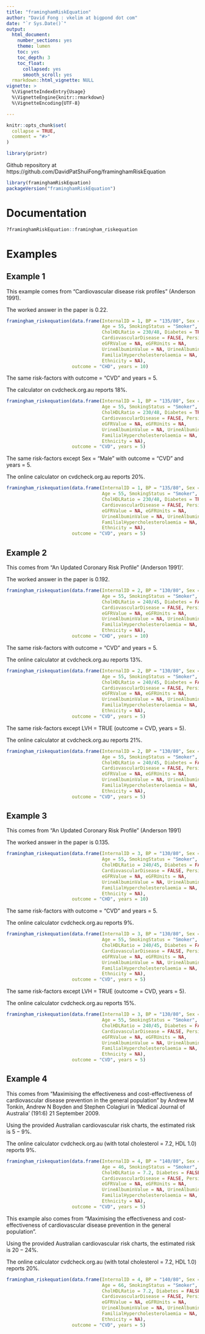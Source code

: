 ```yaml
---
title: "framinghamRiskEquation"
author: "David Fong : vkelim at bigpond dot com"
date: "`r Sys.Date()`"
output:
  html_document:
    number_sections: yes
    theme: lumen
    toc: yes
    toc_depth: 3
    toc_float:
      collapsed: yes
      smooth_scroll: yes
  rmarkdown::html_vignette: NULL
vignette: >
  %\VignetteIndexEntry{Usage}
  %\VignetteEngine{knitr::rmarkdown}
  %\VignetteEncoding{UTF-8}

---
```


```r
knitr::opts_chunk$set(
  collapse = TRUE,
  comment = "#>"
)
```


```r
library(printr)
```

Github repository at https://github.com/DavidPatShuiFong/framinghamRiskEquation

```r
library(framinghamRiskEquation)
packageVersion("framinghamRiskEquation")
```

# Documentation

```r
?framinghamRiskEquation::framingham_riskequation
```

# Examples

## Example 1

This example comes from "Cardiovascular disease risk profiles" (Anderson 1991).

The worked answer in the paper is $0.22$.

```r
framingham_riskequation(data.frame(InternalID = 1, BP = "135/80", Sex = "Female",
                                   Age = 55, SmokingStatus = "Smoker",
                                   CholHDLRatio = 230/48, Diabetes = TRUE, LVH = FALSE,
                                   CardiovascularDisease = FALSE, PersistentProteinuria = FALSE,
                                   eGFRValue = NA, eGFRUnits = NA,
                                   UrineAlbuminValue = NA, UrineAlbuminUnits = NA,
                                   FamilialHypercholesterolaemia = NA, Cholesterol = 5.96,
                                   Ethnicity = NA),
                        outcome = "CHD", years = 10)

```

The same risk-factors with outcome = "CVD" and years = 5.

The calculator on cvdcheck.org.au reports $18\%$.

```r
framingham_riskequation(data.frame(InternalID = 1, BP = "135/80", Sex = "Female",
                                   Age = 55, SmokingStatus = "Smoker",
                                   CholHDLRatio = 230/48, Diabetes = TRUE, LVH = FALSE,
                                   CardiovascularDisease = FALSE, PersistentProteinuria = FALSE,
                                   eGFRValue = NA, eGFRUnits = NA,
                                   UrineAlbuminValue = NA, UrineAlbuminUnits = NA,
                                   FamilialHypercholesterolaemia = NA, Cholesterol = 5.96,
                                   Ethnicity = NA),
                        outcome = "CVD", years = 5)

```

The same risk-factors except Sex = "Male" with outcome = "CVD" and years = 5.

The online calculator on cvdcheck.org.au reports $20\%$.

```r
framingham_riskequation(data.frame(InternalID = 1, BP = "135/80", Sex = "Male",
                                   Age = 55, SmokingStatus = "Smoker",
                                   CholHDLRatio = 230/48, Diabetes = TRUE, LVH = FALSE,
                                   CardiovascularDisease = FALSE, PersistentProteinuria = FALSE,
                                   eGFRValue = NA, eGFRUnits = NA,
                                   UrineAlbuminValue = NA, UrineAlbuminUnits = NA,
                                   FamilialHypercholesterolaemia = NA, Cholesterol = 5.96,
                                   Ethnicity = NA),
                        outcome = "CVD", years = 5)

```

## Example 2

This comes from "An Updated Coronary Risk Profile" (Anderson 1991)'.

The worked answer in the paper is $0.192$.

```r
framingham_riskequation(data.frame(InternalID = 2, BP = "130/80", Sex = "Male",
                                   Age = 55, SmokingStatus = "Smoker",
                                   CholHDLRatio = 240/45, Diabetes = FALSE, LVH = FALSE,
                                   CardiovascularDisease = FALSE, PersistentProteinuria = FALSE,
                                   eGFRValue = NA, eGFRUnits = NA,
                                   UrineAlbuminValue = NA, UrineAlbuminUnits = NA,
                                   FamilialHypercholesterolaemia = NA, Cholesterol = 6.22,
                                   Ethnicity = NA),
                        outcome = "CHD", years = 10)
```


The same risk-factors with outcome = "CVD" and years = 5.

The online calculator at cvdcheck.org.au reports $13\%$.

```r
framingham_riskequation(data.frame(InternalID = 2, BP = "130/80", Sex = "Male",
                                   Age = 55, SmokingStatus = "Smoker",
                                   CholHDLRatio = 240/45, Diabetes = FALSE, LVH = FALSE,
                                   CardiovascularDisease = FALSE, PersistentProteinuria = FALSE,
                                   eGFRValue = NA, eGFRUnits = NA,
                                   UrineAlbuminValue = NA, UrineAlbuminUnits = NA,
                                   FamilialHypercholesterolaemia = NA, Cholesterol = 6.22,
                                   Ethnicity = NA),
                        outcome = "CVD", years = 5)
```

The same risk-factors except LVH = TRUE (outcome = CVD, years = 5).

The online calculator at cvdcheck.org.au reports $21\%$.

```r
framingham_riskequation(data.frame(InternalID = 2, BP = "130/80", Sex = "Male",
                                   Age = 55, SmokingStatus = "Smoker",
                                   CholHDLRatio = 240/45, Diabetes = FALSE, LVH = TRUE,
                                   CardiovascularDisease = FALSE, PersistentProteinuria = FALSE,
                                   eGFRValue = NA, eGFRUnits = NA,
                                   UrineAlbuminValue = NA, UrineAlbuminUnits = NA,
                                   FamilialHypercholesterolaemia = NA, Cholesterol = 6.22,
                                   Ethnicity = NA),
                        outcome = "CVD", years = 5)
```

## Example 3

This comes from "An Updated Coronary Risk Profile" (Anderson 1991)

The worked answer in the paper is $0.135$.

```r
framingham_riskequation(data.frame(InternalID = 3, BP = "130/80", Sex = "Female",
                                   Age = 55, SmokingStatus = "Smoker",
                                   CholHDLRatio = 240/45, Diabetes = FALSE, LVH = FALSE,
                                   CardiovascularDisease = FALSE, PersistentProteinuria = FALSE,
                                   eGFRValue = NA, eGFRUnits = NA,
                                   UrineAlbuminValue = NA, UrineAlbuminUnits = NA,
                                   FamilialHypercholesterolaemia = NA, Cholesterol = 6.22,
                                   Ethnicity = NA),
                        outcome = "CHD", years = 10)
```

The same risk-factors with outcome = "CVD" and years = 5.

The online calculator cvdcheck.org.au reports $9\%$.

```r
framingham_riskequation(data.frame(InternalID = 3, BP = "130/80", Sex = "Female",
                                   Age = 55, SmokingStatus = "Smoker",
                                   CholHDLRatio = 240/45, Diabetes = FALSE, LVH = FALSE,
                                   CardiovascularDisease = FALSE, PersistentProteinuria = FALSE,
                                   eGFRValue = NA, eGFRUnits = NA,
                                   UrineAlbuminValue = NA, UrineAlbuminUnits = NA,
                                   FamilialHypercholesterolaemia = NA, Cholesterol = 6.22,
                                   Ethnicity = NA),
                        outcome = "CVD", years = 5)
```

The same risk-factors except LVH = TRUE (outcome = CVD, years = 5).

The online calculator cvdcheck.org.au reports $15\%$.

```r
framingham_riskequation(data.frame(InternalID = 3, BP = "130/80", Sex = "Female",
                                   Age = 55, SmokingStatus = "Smoker",
                                   CholHDLRatio = 240/45, Diabetes = FALSE, LVH = TRUE,
                                   CardiovascularDisease = FALSE, PersistentProteinuria = FALSE,
                                   eGFRValue = NA, eGFRUnits = NA, 
                                   UrineAlbuminValue = NA, UrineAlbuminUnits = NA,
                                   FamilialHypercholesterolaemia = NA, Cholesterol = 6.22,
                                   Ethnicity = NA),
                        outcome = "CVD", years = 5)
```

## Example 4

This comes from "Maximising the effectiveness and cost-effectiveness of cardiovascular disease prevention in the general population" by Andrew M Tonkin, Andrew N Boyden and Stephen Colagiuri in 'Medical Journal of Australia' (191:6) 21 September 2009.

Using the provided Australian cardiovascular risk charts, the estimated risk is $5-9\%$.

The online calculator cvdcheck.org.au (with total cholesterol = 7.2, HDL 1.0) reports $9\%$.

```r
framingham_riskequation(data.frame(InternalID = 4, BP = "140/80", Sex = "Female",
                                   Age = 46, SmokingStatus = "Smoker",
                                   CholHDLRatio = 7.2, Diabetes = FALSE, LVH = FALSE,
                                   CardiovascularDisease = FALSE, PersistentProteinuria = FALSE,
                                   eGFRValue = NA, eGFRUnits = NA, 
                                   UrineAlbuminValue = NA, UrineAlbuminUnits = NA,
                                   FamilialHypercholesterolaemia = NA, Cholesterol = 7.2,
                                   Ethnicity = NA),
                        outcome = "CVD", years = 5)
```

This example also comes from "Maximising the effectiveness and cost-effectiveness of cardiovascular disease prevention in the general population".

Using the provided Australian cardiovascular risk charts, the estimated risk is $20-24\%$.

The online calculator cvdcheck.org.au (with total cholesterol = 7.2, HDL 1.0) reports $20\%$. 

```r
framingham_riskequation(data.frame(InternalID = 4, BP = "140/80", Sex = "Female",
                                   Age = 66, SmokingStatus = "Smoker",
                                   CholHDLRatio = 7.2, Diabetes = FALSE, LVH = FALSE,
                                   CardiovascularDisease = FALSE, PersistentProteinuria = FALSE,
                                   eGFRValue = NA, eGFRUnits = NA, 
                                   UrineAlbuminValue = NA, UrineAlbuminUnits = NA,
                                   FamilialHypercholesterolaemia = NA, Cholesterol = 7.2,
                                   Ethnicity = NA),
                        outcome = "CVD", years = 5)
```
